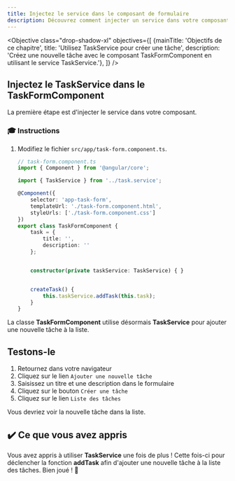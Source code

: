 ```yaml
---
title: Injectez le service dans le composant de formulaire
description: Découvrez comment injecter un service dans votre composant de formulaire dans une application Angular.
---
```



<Objective class="drop-shadow-xl" objectives={[
{mainTitle: 'Objectifs de ce chapitre', title: 'Utilisez TaskService pour créer une tâche', description: 'Créez une nouvelle tâche avec le composant TaskFormComponent en utilisant le service TaskService.'},
]} />

## Injectez le TaskService dans le TaskFormComponent

La première étape est d'injecter le service dans votre composant.

### 🎓 Instructions

<Steps>

1. Modifiez le fichier `src/app/task-form.component.ts`.

    ```typescript ins={"1. Importez TaskService": 3-4} ins={"2. Injectez TaskService dans le constructeur de la classe": 17-18} ins={"3. Appelez la fonction addTask de TaskService": 20-23}
    // task-form.component.ts
    import { Component } from '@angular/core';

    import { TaskService } from '../task.service';

    @Component({
        selector: 'app-task-form',
        templateUrl: './task-form.component.html',
        styleUrls: ['./task-form.component.css']
    })
    export class TaskFormComponent {
        task = {
            title: '',
            description: ''
        };


        constructor(private taskService: TaskService) { }


        createTask() {
            this.taskService.addTask(this.task);
        }
    }
    ```

</Steps>

La classe **TaskFormComponent** utilise désormais **TaskService** pour ajouter une nouvelle tâche à la liste.

## Testons-le

<Steps>

1. Retournez dans votre navigateur
2. Cliquez sur le lien `Ajouter une nouvelle tâche`
3. Saisissez un titre et une description dans le formulaire
4. Cliquez sur le bouton `Créer une tâche`
5. Cliquez sur le lien `Liste des tâches`

</Steps>

Vous devriez voir la nouvelle tâche dans la liste.

## ✔️ Ce que vous avez appris

Vous avez appris à utiliser **TaskService** une fois de plus ! Cette fois-ci pour déclencher la fonction **addTask** afin d'ajouter une nouvelle tâche à la liste des tâches. Bien joué ! 🤩
